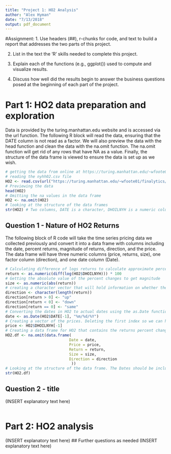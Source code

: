 ```yaml
---
title: "Project 1: HO2 Analysis"
author: "Alex Hyman"
date: "7/13/2018"
output: pdf_document
---
```

#Assignment:
1. Use headers (##), r-chunks for code, and text to build a report that addresses the two parts of this project.

2. List in the text the ‘R’ skills needed to complete this project.

3. Explain each of the functions (e.g., ggplot()) used to compute and visualize results.

4. Discuss how well did the results begin to answer the business questions posed at the beginning of each part of the project.

# Part 1: HO2 data preparation and exploration

 Data is provided by the turing.manhattan.edu website and is accessed via the url function. The following R block will read the data, ensuring that the DATE column is not read as a factor. We will also preview the data with the head function and clean the data with the na.omit function. The na.omit function will get rid of any rows that have NA as a value. Finally, the structure of the data frame is viewed to ensure the data is set up as we wish.
 
 
```r
# getting the data from online at https://turing.manhattan.edu/~wfoote01/finalytics/data/
# reading the nyhh02.csv file
HO2 <- read.csv(url("https://turing.manhattan.edu/~wfoote01/finalytics/data/nyhh02.csv"), stringsAsFactors = F, header = T)
# Previewing the data
head(HO2)
# Omitting the na values in the data frame
HO2 <- na.omit(HO2)
# looking at the structure of the data frames
str(HO2) # Two columns, DATE is a character, DHOILNYH is a numeric column
```



## Question 1 - Nature of HO2 Returns
The following block of R code will take the time series pricing data we collected previously and convert it into a data frame with columns including the date, percent returns, magnitude of returns, direction, and the price. The data frame will have three numeric columns (price, returns, size), one factor column (direction), and one date column (Date).

```r
# Calculating difference of logs returns to calculate approximate percent change
return <- as.numeric(diff(log(HO2$DHOILNYH))) * 100
# Getting the absolute value of the percent changes to get magnitude
size <- as.numeric(abs(return))
# creating a character vector that will hold information on whether the price went up, down, or stayed the same using logical indexing on the returns
direction <- character(length(return))
direction[return > 0] <- "up"
direction[return < 0] <- "down"
direction[return == 0] <- "same"
# Converting the dates in HO2 to actual dates using the as.Date function. Deleting the first index of dates because there is no percent change on the first entry
date <- as.Date(HO2$DATE[-1], "%m/%d/%Y")
# Creating a vector of the prices. Deleting the first index so we can have same lengths in vectors.
price <- HO2$DHOILNYH[-1]
# Creating a data frame for HO2 that contains the returns percent change, date, direction, magnitude of returns and the actual price
HO2.df <- na.omit(data.frame(
                            Date = date, 
                            Price = price,
                            Return = return,
                            Size = size,
                            Direction = direction
                             ))
# Looking at the structure of the data frame. The Dates should be included as dates and the direction should be a factor with three different levels: "up", "down", "same"
str(HO2.df)
```


## Question 2 - title
(INSERT explanatory text here)
```r

```

# Part 2: HO2 analysis
(INSERT explanatory text here)
## Further questions as needed
(INSERT explanatory text here)
```r

```

